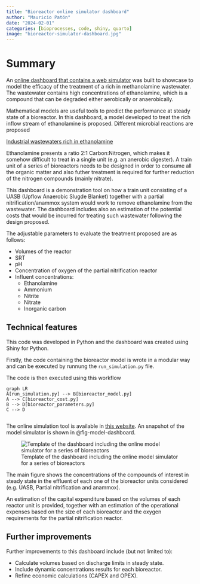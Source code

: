 ```yaml
---
title: "Bioreactor online simulator dashboard"
author: "Mauricio Patón"
date: "2024-02-01"
categories: [bioprocesses, code, shiny, quarto]
image: "bioreactor-simulator-dashboard.jpg"
---
```


# Summary

An [online dashboard that contains a web simulator](https://envbioprom.shinyapps.io/bioreactor-dashboard/) was built to showcase  to model the efficacy of the treatment of a rich in methanolamine wastewater. The wastewater contains high concentrations of ethanolamine, which is a compound that can be degraded either aerobically or anaerobically. 

Mathematical models are useful tools to predict the performance at steady state of a bioreactor. In this dashboard, a model developed to treat the rich inflow stream of ethanolamine is proposed. Different microbial reactions are proposed 

[Industrial wastewaters rich in ethanolamine](https://doi.org/10.1016/j.psep.2022.05.054)

Ethanolamine presents a ratio 2:1 Carbon:Nitrogen, which makes it somehow difficult to treat in a single unit (e.g. an anerobic digester). A train unit of a series of bioreactors needs to be designed in order to consume all the organic matter and also futher treatment is required for further reduction of the nitrogen compounds (mainly nitrate).

This dashboard is a demonstration tool on how a train unit consisting of a UASB (Upflow Anaerobic Slugde Blanket) together with a partial nitrification/anammox system would work to remove ethanolamine from the wastewater. The dashboard includes also an estimation of the potential costs that would be incurred for treating such wastewater following the design proposed.

The adjustable parameters to evaluate the treatment proposed are as follows:

- Volumes of the reactor
- SRT
- pH
- Concentration of oxygen of the partial nitrification reactor
- Influent concentrations:
  - Ethanolamine
  - Ammonium
  - Nitrite
  - Nitrate
  - Inorganic carbon


## Technical features 

This code was developed in Python and the dashboard was created using Shiny for Python.

Firstly, the code containing the bioreactor model is wrote in a modular way and can be executed by runnung the `run_simulation.py` file. 

The code is then executed using this workflow

```mermaid
graph LR
A[run_simulation.py] --> B[bioreactor_model.py]
A --> C[bioreactor_cost.py]
B --> D[bioreactor_parameters.py]
C --> D


```

The online simulation tool is available in [this website](https://envbioprom.shinyapps.io/bioreactor-dashboard/). An snapshot of the model simulator is shown in @fig-model-dashboard.

![Template of the dashboard including the online model simulator for a series of bioreactors](bioreactor-simulator-dashboard.jpg){#fig-model-dashboard}

The main figure shows the concentrations of the compounds of interest in steady state in the effluent of each one of the bioreactor units considered (e.g. UASB, Partial nitrification and anammox). 

An estimation of the capital expenditure based on the volumes of each reactor unit is provided, together with an estimation of the operational expenses based on the size of each bioreactor and the oxygen requirements for the partial nitrification reactor.

## Further improvements

Further improvements to this dashboard include (but not limited to):

- Calculate volumes based on discharge limits in steady state. 
- Include dynamic concentrations results for each bioreactor.
- Refine economic calculations (CAPEX and OPEX).
